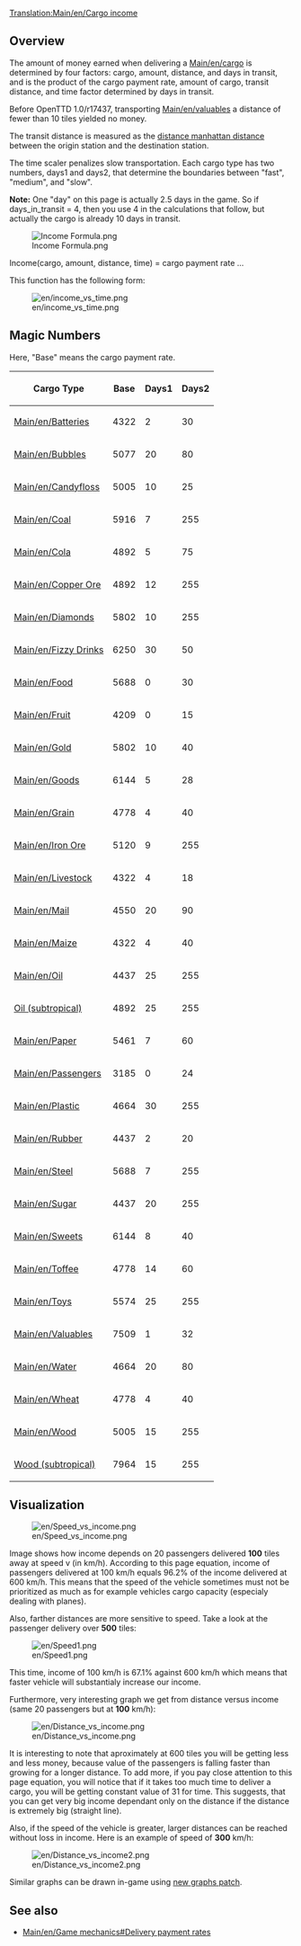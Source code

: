 {{es/Traducción|Cargo income|0}}
[[Translation:Main/en/Cargo income]]
==Overview==

The amount of money earned when delivering a [[Main/en/cargo]] is determined by four factors: cargo, amount, distance, and days in transit, and is the product of the cargo payment rate, amount of cargo, transit distance, and time factor determined by days in transit.

Before OpenTTD 1.0/r17437, transporting [[Main/en/valuables]] a distance of fewer than 10 tiles yielded no money.

The transit distance is measured as the [http://www.wikipedia.org/wiki/Manhattan distance manhattan distance] between the origin station and the destination station.

The time scaler penalizes slow transportation. Each cargo type has two numbers, days1 and days2, that determine the boundaries between "fast", "medium", and "slow".

'''Note:''' One "day" on this page is actually 2.5 days in the game. So if days_in_transit = 4, then you use 4 in the calculations that follow, but actually the cargo is already 10 days in transit.

<!--
<math>
I(c,a,d,t)=c_\mathrm{Base} \cdot a \cdot d \cdot \max\left(31,
\begin{cases}
255 & t \le c_\mathrm{Days1} \\
255 - (t-c_\mathrm{Days1}) & c_\mathrm{Days1} < t \le c_\mathrm{Days1} + c_\mathrm{Days2} \\
255 - 2(t-c_\mathrm{Days1}) + c_\mathrm{Days2} & t > c_\mathrm{Days1} + c_\mathrm{Days2} 
\end{cases}\right)\cdot\frac{1}{2^{21}}
</math>
-->

[[File:en/Income Formula.png|Income Formula.png]]

Income(cargo, amount, distance, time) = cargo payment rate ...

This function has the following form:

[[File:en/income vs time.png]]

==Magic Numbers==

Here, "Base" means the cargo payment rate.

{| class="wikitable sortable" style="text-align:right"
! Cargo Type !! Base !! Days1 !! Days2
|-
|[[Main/en/Batteries]]||4322||2||30
|-
|[[Main/en/Bubbles]]||5077||20||80
|-
|[[Main/en/Candyfloss]]||5005||10||25
|-
|[[Main/en/Coal]]||5916||7||255
|-
|[[Main/en/Cola]]||4892||5||75
|-
|[[Main/en/Copper Ore]]||4892||12||255
|-
|[[Main/en/Diamonds]]||5802||10||255
|-
|[[Main/en/Fizzy Drinks]]||6250||30||50
|-
|[[Main/en/Food]]||5688||0||30
|-
|[[Main/en/Fruit]]||4209||0||15
|-
|[[Main/en/Gold]]||5802||10||40
|-
|[[Main/en/Goods]]||6144||5||28
|-
|[[Main/en/Grain]]||4778||4||40
|-
|[[Main/en/Iron Ore]]||5120||9||255
|-
|[[Main/en/Livestock]]||4322||4||18
|-
|[[Main/en/Mail]]||4550||20||90
|-
|[[Main/en/Maize]]||4322||4||40
|-
|[[Main/en/Oil]]||4437||25||255
|-
|[[Main/en/Oil|Oil (subtropical)]]||4892||25||255
|-
|[[Main/en/Paper]]||5461||7||60
|-
|[[Main/en/Passengers]]||3185||0||24
|-
|[[Main/en/Plastic]]||4664||30||255
|-
|[[Main/en/Rubber]]||4437||2||20
|-
|[[Main/en/Steel]]||5688||7||255
|-
|[[Main/en/Sugar]]||4437||20||255
|-
|[[Main/en/Sweets]]||6144||8||40
|-
|[[Main/en/Toffee]]||4778||14||60
|-
|[[Main/en/Toys]]||5574||25||255
|-
|[[Main/en/Valuables]]||7509||1||32
|-
|[[Main/en/Water]]||4664||20||80
|-
|[[Main/en/Wheat]]||4778||4||40
|-
|[[Main/en/Wood]]||5005||15||255
|-
|[[Main/en/Wood|Wood (subtropical)]]||7964||15||255
|}

==Visualization==

[[File:en/Speed vs income.png]]

Image shows how income depends on 20 passengers delivered '''100''' tiles away at speed v (in km/h). According to this page equation, income of passengers delivered at 100 km/h equals 96.2% of the income delivered at 600 km/h. This means that the speed of the vehicle sometimes must not be prioritized as much as for example vehicles cargo capacity (especialy dealing with planes).

Also, farther distances are more sensitive to speed. Take a look at the passenger delivery over '''500''' tiles:

[[File:en/Speed1.png]]

This time, income of 100 km/h is 67.1% against 600 km/h which means that faster vehicle will substantialy increase our income.

Furthermore, very interesting graph we get from distance versus income (same 20 passengers but at '''100''' km/h):

[[File:en/Distance vs income.png]]

It is interesting to note that aproximately at 600 tiles you will be getting less and less money, because value of the passengers is falling faster than growing for a longer distance. To add more, if you pay close attention to this page equation, you will notice that if it takes too much time to deliver a cargo, you will be getting constant value of 31 for time. This suggests, that you can get very big income dependant only on the distance if the distance is extremely big (straight line).

Also, if the speed of the vehicle is greater, larger distances can be reached without loss in income. Here is an example of speed of '''300''' km/h:

[[File:en/Distance vs income2.png]]

Similar graphs can be drawn in-game using [http://www.tt-forums.net/viewtopic.php?f=33&t=31984 new graphs patch].

==See also==

*[[Main/en/Game mechanics#Delivery payment rates]]